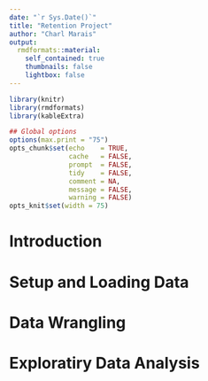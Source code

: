 ```yaml
---
date: "`r Sys.Date()`"
title: "Retention Project"
author: "Charl Marais"
output:
  rmdformats::material:
    self_contained: true
    thumbnails: false
    lightbox: false
---
```


```r
library(knitr)
library(rmdformats)
library(kableExtra)

## Global options
options(max.print = "75")
opts_chunk$set(echo    = TRUE,
               cache   = FALSE,
               prompt  = FALSE,
               tidy    = FALSE,
               comment = NA,
               message = FALSE,
               warning = FALSE)
opts_knit$set(width = 75)
```

# Introduction {.tabset .tabset-fade}

# Setup and Loading Data

# Data Wrangling

# Exploratiry Data Analysis



